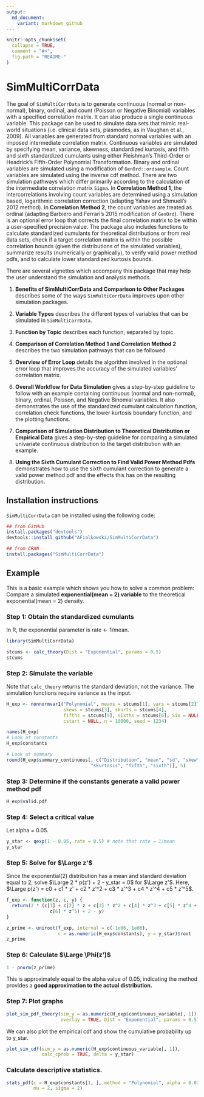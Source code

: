 ```yaml
---
output:
  md_document:
    variant: markdown_github
---
```


<!-- README.md is generated from README.Rmd. Please edit that file -->

```r
knitr::opts_chunk$set(
  collapse = TRUE,
  comment = "#>",
  fig.path = "README-"
)
```

# SimMultiCorrData

The goal of `SimMultiCorrData` is to generate continuous (normal or non-normal), binary, ordinal, and count (Poisson or Negative Binomial) variables with a specified correlation matrix.  It can also produce a single continuous variable.  This package can be used to simulate data sets that mimic real-world situations (i.e. clinical data sets, plasmodes, as in Vaughan et al., 2009).  All variables are generated from standard normal variables with an imposed intermediate correlation matrix.  Continuous variables are simulated by specifying mean, variance, skewness, standardized kurtosis, and fifth and sixth standardized cumulants using either Fleishman's Third-Order or Headrick's Fifth-Order Polynomial Transformation.  Binary and ordinal variables are simulated using a modification of `GenOrd::ordsample`.  Count variables are simulated using the inverse cdf method.  There are two simulation pathways which differ primarily according to the calculation of the intermediate correlation matrix `Sigma`.  In **Correlation Method 1**, the intercorrelations involving count variables are determined using a simulation based, logarithmic correlation correction (adapting Yahav and Shmueli's 2012 method).  In **Correlation Method 2**, the count variables are treated as ordinal (adapting Barbiero and Ferrari's 2015 modification of `GenOrd`).  There is an optional error loop that corrects the final correlation matrix to be within a user-specified precision value. The package also includes functions to calculate standardized cumulants for theoretical distributions or from real data sets, check if a target correlation matrix is within the possible correlation bounds (given the distributions of the simulated variables), summarize results (numerically or graphically), to verify valid power method pdfs, and to calculate lower standardized kurtosis bounds.

There are several vignettes which accompany this package that may help the user understand the simulation and analysis methods.

1) **Benefits of SimMultiCorrData and Comparison to Other Packages** describes some of the ways `SimMultiCorrData` improves
upon other simulation packages.

2) **Variable Types** describes the different types of variables that can be simulated in `SimMultiCorrData`.

3) **Function by Topic** describes each function, separated by topic.

4) **Comparison of Correlation Method 1 and Correlation Method 2** describes the two simulation pathways that can be followed.

5) **Overview of Error Loop** details the algorithm involved in the optional error loop that improves the accuracy of the
simulated variables' correlation matrix.

6) **Overall Workflow for Data Simulation** gives a step-by-step guideline to follow with an example containing continuous
(normal and non-normal), binary, ordinal, Poisson, and Negative Binomial variables.  It also demonstrates the use of the
standardized cumulant calculation function, correlation check functions, the lower kurtosis boundary function, and the plotting functions.

7) **Comparison of Simulation Distribution to Theoretical Distribution or Empirical Data** gives a step-by-step guideline for
comparing a simulated univariate continuous distribution to the target distribution with an example.

8) **Using the Sixth Cumulant Correction to Find Valid Power Method Pdfs** demonstrates how to use the sixth cumulant correction
to generate a valid power method pdf and the effects this has on the resulting distribution.

## Installation instructions

`SimMultiCorrData` can be installed using the following code:

```r
## from GitHub
install.packages("devtools")
devtools::install_github("AFialkowski/SimMultiCorrData")

## from CRAN
install.packages("SimMultiCorrData")
```

## Example

This is a basic example which shows you how to solve a common problem:
Compare a simulated **exponential(mean = 2) variable** to the theoretical exponential(mean = 2) density.

### Step 1: Obtain the standardized cumulants
In R, the exponential parameter is rate <- 1/mean.
```r
library(SimMultiCorrData)

stcums <- calc_theory(Dist = "Exponential", params = 0.5)
stcums
```

### Step 2: Simulate the variable
Note that `calc_theory` returns the standard deviation, not the variance.  The simulation functions require variance as the input.
```r
H_exp <- nonnormvar1("Polynomial", means = stcums[1], vars = stcums[2]^2, 
                     skews = stcums[3], skurts = stcums[4], 
                     fifths = stcums[5], sixths = stcums[6], Six = NULL, 
                     cstart = NULL, n = 10000, seed = 1234)

names(H_exp)
# Look at constants
H_exp$constants

# Look at summary
round(H_exp$summary_continuous[, c("Distribution", "mean", "sd", "skew", 
                               "skurtosis", "fifth", "sixth")], 5)
```

### Step 3: Determine if the constants generate a valid power method pdf
```r
H_exp$valid.pdf
```

### Step 4: Select a critical value
Let alpha = 0.05.
```r
y_star <- qexp(1 - 0.05, rate = 0.5) # note that rate = 1/mean
y_star
```

### Step 5: Solve for $\Large z'$
Since the exponential(2) distribution has a mean and standard deviation equal to 2, solve $\Large 2 * p(z') + 2 - y_star = 0$ for $\Large z'$.  Here, $\Large p(z') = c0 + c1 * z' + c2 * z'^2 + c3 * z'^3 + c4 * z'^4 + c5 * z'^5$.
```r
f_exp <- function(z, c, y) {
  return(2 * (c[1] + c[2] * z + c[3] * z^2 + c[4] * z^3 + c[5] * z^4 + 
                c[6] * z^5) + 2 - y)
}

z_prime <- uniroot(f_exp, interval = c(-1e06, 1e06), 
                   c = as.numeric(H_exp$constants), y = y_star)$root
z_prime
```

### Step 6: Calculate $\Large \Phi(z')$
```r
1 - pnorm(z_prime)
```
This is approximately equal to the alpha value of 0.05, indicating the method provides a **good approximation to the actual distribution.**


### Step 7: Plot graphs
```r
plot_sim_pdf_theory(sim_y = as.numeric(H_exp$continuous_variable[, 1]), 
                    overlay = TRUE, Dist = "Exponential", params = 0.5)
```

We can also plot the empirical cdf and show the cumulative probability up to y_star.
```r
plot_sim_cdf(sim_y = as.numeric(H_exp$continuous_variable[, 1]), 
             calc_cprob = TRUE, delta = y_star)
```

### Calculate descriptive statistics.
```r
stats_pdf(c = H_exp$constants[1, ], method = "Polynomial", alpha = 0.025, 
          mu = 2, sigma = 2)
```
